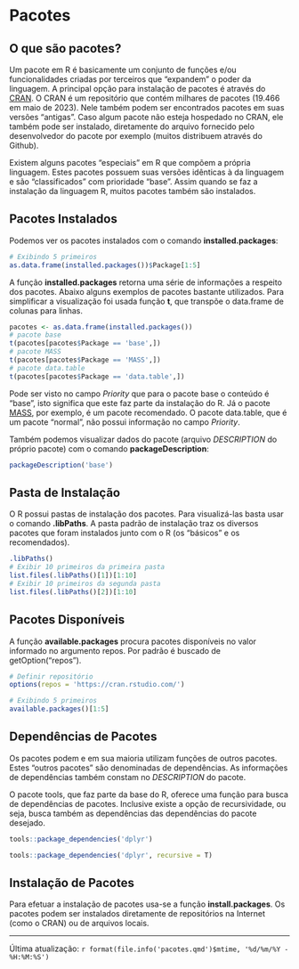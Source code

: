 # Pacotes

## O que são pacotes?

Um pacote em R é basicamente um conjunto de funções e/ou funcionalidades criadas por terceiros que "expandem" o poder da linguagem. A principal opção para instalação de pacotes é através do [CRAN](https://cran.r-project.org/web/packages/index.html). O CRAN é um repositório que contém milhares de pacotes (19.466 em maio de 2023). Nele também podem ser encontrados pacotes em suas versões "antigas". Caso algum pacote não esteja hospedado no CRAN, ele também pode ser instalado, diretamente do arquivo fornecido pelo desenvolvedor do pacote por exemplo (muitos distribuem através do Github).

Existem alguns pacotes "especiais" em R que compõem a própria linguagem. Estes pacotes possuem suas versões idênticas à da linguagem e são "classificados" com prioridade "base". Assim quando se faz a instalação da linguagem R, muitos pacotes também são instalados.

## Pacotes Instalados

Podemos ver os pacotes instalados com o comando **installed.packages**:

```r
# Exibindo 5 primeiros
as.data.frame(installed.packages())$Package[1:5]

```

A função **installed.packages** retorna uma série de informações a respeito dos pacotes. Abaixo alguns exemplos de pacotes bastante utilizados. Para simplificar a visualização foi usada função **t**, que transpõe o data.frame de colunas para linhas.

```r
pacotes <- as.data.frame(installed.packages())
# pacote base
t(pacotes[pacotes$Package == 'base',])
# pacote MASS
t(pacotes[pacotes$Package == 'MASS',])
# pacote data.table
t(pacotes[pacotes$Package == 'data.table',])

```

Pode ser visto no campo *Priority* que para o pacote base o conteúdo é "base", isto significa que este faz parte da instalação do R. Já o pacote [MASS](https://cran.r-project.org/web/packages/MASS/index.html), por exemplo, é um pacote recomendado. O pacote data.table, que é um pacote "normal", não possui informação no campo *Priority*.

Também podemos visualizar dados do pacote (arquivo *DESCRIPTION* do próprio pacote) com o comando **packageDescription**:

```r
packageDescription('base')

```

## Pasta de Instalação

O R possui pastas de instalação dos pacotes. Para visualizá-las basta usar o comando **.libPaths**. A pasta padrão de instalação traz os diversos pacotes que foram instalados junto com o R (os "básicos" e os recomendados).

```r
.libPaths()
# Exibir 10 primeiros da primeira pasta
list.files(.libPaths()[1])[1:10]
# Exibir 10 primeiros da segunda pasta
list.files(.libPaths()[2])[1:10]
```

## Pacotes Disponíveis

A função **available.packages** procura pacotes disponíveis no valor informado no argumento repos. Por padrão é buscado de getOption("repos").

```r
# Definir repositório
options(repos = 'https://cran.rstudio.com/')

# Exibindo 5 primeiros
available.packages()[1:5]

```

## Dependências de Pacotes

Os pacotes podem e em sua maioria utilizam funções de outros pacotes. Estes "outros pacotes" são denominadas de dependências. As informações de dependências também constam no *DESCRIPTION* do pacote.

O pacote tools, que faz parte da base do R, oferece uma função para busca de dependências de pacotes. Inclusive existe a opção de recursividade, ou seja, busca também as dependências das dependências do pacote desejado.

```r
tools::package_dependencies('dplyr')

tools::package_dependencies('dplyr', recursive = T)

```

## Instalação de Pacotes

Para efetuar a instalação de pacotes usa-se a função **install.packages**. Os pacotes podem ser instalados diretamente de repositórios na Internet (como o CRAN) ou de arquivos locais.

------------------------------------------------------------------------

Última atualização: `r format(file.info('pacotes.qmd')$mtime, '%d/%m/%Y - %H:%M:%S')`
